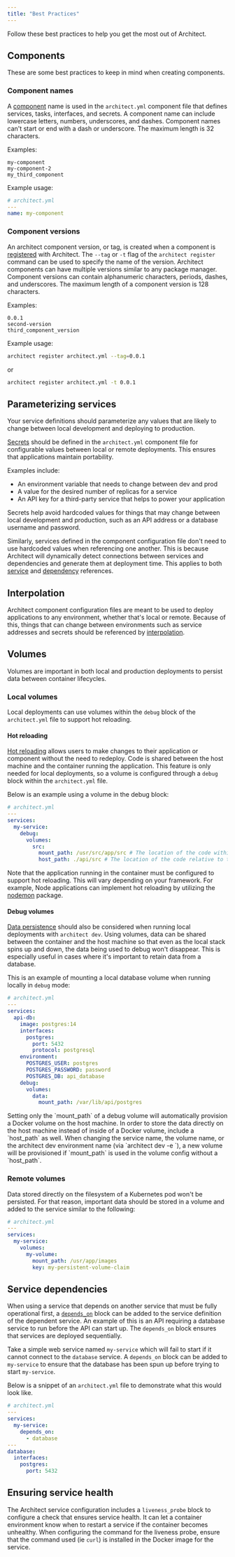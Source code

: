 ```yaml
---
title: "Best Practices"
---
```

Follow these best practices to help you get the most out of Architect.

## Components
These are some best practices to keep in mind when creating components.

### Component names

A [component](./../tutorial/create-a-component) name is used in the `architect.yml` component file that defines
services, tasks, interfaces, and secrets. A component name can include lowercase
letters, numbers, underscores, and dashes. Component names can't start or end
with a dash or underscore. The maximum length is 32 characters.

Examples:

```
my-component
my-component-2
my_third_component
```

Example usage:

```yaml
# architect.yml
---
name: my-component
```

### Component versions

An architect component version, or tag, is created when a component is
[registered](/reference/cli/#architect-register-component) with Architect.
The `--tag` or `-t` flag of the `architect register` command can be used
to specify the name of the version. Architect components can have multiple
versions similar to any package manager. Component versions can contain
alphanumeric characters, periods, dashes, and underscores. The maximum length of
a component version is 128 characters.

Examples:

```
0.0.1
second-version
third_component_version
```

Example usage:

```sh
architect register architect.yml --tag=0.0.1
```

or

```sh
architect register architect.yml -t 0.0.1
```

## Parameterizing services

Your service definitions should parameterize any values that are likely to change between local development and
deploying to production.

[Secrets](/deployments/secrets) should be defined in the `architect.yml`
component file for configurable values between local or remote deployments. This
ensures that applications maintain portability.

Examples include:

- An environment variable that needs to change between dev and prod
- A value for the desired number of replicas for a service
- An API key for a third-party service that helps to power your application

Secrets help avoid hardcoded values for things that may change between local
development and production, such as an API address or a database
username and password.

Similarly, services defined in the component configuration file don't need to use
hardcoded values when referencing one another. This is because Architect will
dynamically detect connections between services and dependencies and generate
them at deployment time. This applies to both
[service](/components/service-discovery) and
[dependency](/components/dependencies) references.

## Interpolation

Architect component configuration files are meant to be used to deploy applications to any environment, whether that's local or remote.
Because of this, things that can change between environments such as service addresses and secrets should be referenced by [interpolation](/reference/contexts-and-interpolation#interpolation).

## Volumes

Volumes are important in both local and production deployments to persist data
between container lifecycles.

### Local volumes

Local deployments can use volumes within the `debug` block of the `architect.yml` file to support hot reloading.

#### Hot reloading

[Hot reloading](/components/local-configuration/#hot-reloading) allows users to
make changes to their application or component without the need to redeploy.
Code is shared between the host machine and the container running the
application. This feature is only needed for local deployments, so a volume is
configured through a `debug` block within the `architect.yml` file.

Below is an example using a volume in the debug block:

```yaml
# architect.yml
---
services:
  my-service:
    debug:
      volumes:
        src:
          mount_path: /usr/src/app/src # The location of the code within the Docker container
          host_path: ./api/src # The location of the code relative to the architect.yml file on the host machine
```

Note that the application running in the container must be configured to
support hot reloading. This will vary depending on your framework. For example,
Node applications can implement hot reloading by utilizing the
[nodemon](https://www.npmjs.com/package/nodemon) package.

#### Debug volumes

[Data persistence](/components/local-configuration/#persisting-data) should also
be considered when running local deployments with `architect dev`. Using volumes,
data can be shared between the container and the host machine so that even as
the local stack spins up and down, the data being used to debug won't disappear.
This is especially useful in cases where it's important to retain data from a
database.

This is an example of mounting a local database volume when running locally in `debug` mode:

```yaml
# architect.yml
---
services:
  api-db:
    image: postgres:14
    interfaces:
      postgres:
        port: 5432
        protocol: postgresql
    environment:
      POSTGRES_USER: postgres
      POSTGRES_PASSWORD: password
      POSTGRES_DB: api_database
    debug:
      volumes:
        data:
          mount_path: /var/lib/api/postgres
```

<Warning>
  Setting only the `mount_path` of a debug volume will automatically provision a
  Docker volume on the host machine. In order to store the data directly on the
  host machine instead of inside of a Docker volume, include a `host_path` as
  well.
</Warning>

<Warning>
    When changing the service name, the volume name, or the architect dev environment name (via `architect dev -e <env-name>`),
    a new volume will be provisioned if `mount_path` is used in the volume config without a `host_path`.
</Warning>

### Remote volumes

Data stored directly on the filesystem of a Kubernetes pod won't be persisted. For
that reason, important data should be stored in a
volume and added to the service similar to the following:

```yaml
# architect.yml
---
services:
  my-service:
    volumes:
      my-volume:
        mount_path: /usr/app/images
        key: my-persistent-volume-claim
```

## Service dependencies

When using a service that depends on another service that must be fully operational
first, a [`depends_on`](/components/services/#depends_on) block can be added to
the service definition of the dependent service. An example of this is an API
requiring a database service to run before the API can start up. The
`depends_on` block ensures that services are deployed sequentially.

Take a simple web service named `my-service` which will fail to start if it
cannot connect to the `database` service. A `depends_on` block can be added to
`my-service` to ensure that the database has been spun up before trying
to start `my-service`.

Below is a snippet of an `architect.yml` file to demonstrate what this would
look like.

```yaml
# architect.yml
---
services:
  my-service:
    depends_on:
      - database
---
database:
  interfaces:
    postgres:
      port: 5432
```

## Ensuring service health

The Architect service configuration includes a `liveness_probe` block to configure
a check that ensures service health. It can let a container environment know
when to restart a service if the container becomes unhealthy.
When configuring the command for the liveness probe, ensure that the command
used (ie `curl`) is installed in the Docker image for the service.
